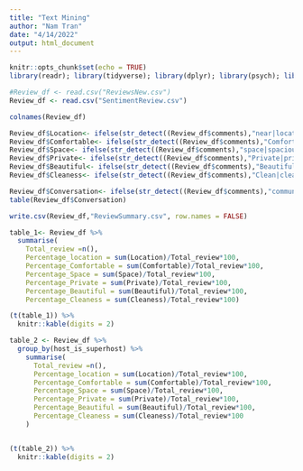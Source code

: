 ---
title: "Text Mining"
author: "Nam Tran"
date: "4/14/2022"
output: html_document
---

```{r setup, include=FALSE}
knitr::opts_chunk$set(echo = TRUE)
library(readr); library(tidyverse); library(dplyr); library(psych); library(PerformanceAnalytics); library(skimr); library(lessR); library(ggplot2); library(gridExtra); library(fastDummies); library(forecast); library(BMA); library(stats); library(olsrr); library(MASS); library(kableExtra); library(car); library(broom); library(glmulti); library(ggmap); library(rstudioapi); library(revgeo); library(RCurl);library(stringr); library(gsubfn);library(ngram);library(stringr); library(tm); library(caret); library(ROCR)
```

```{r}
#Review_df <- read.csv("ReviewsNew.csv")
Review_df <- read.csv("SentimentReview.csv")
```

```{r}
colnames(Review_df)
```


```{r}
Review_df$Location<- ifelse(str_detect((Review_df$comments),"near|location|located|far|close|distance|beach|walking|center")==TRUE,1,0)
Review_df$Comfortable<- ifelse(str_detect((Review_df$comments),"Comfortable|comfortable|Convenient|convenient|conform|relax|satisfied|cozy|warm|peaceful|uncomfortable")==TRUE,1,0)
Review_df$Space<- ifelse(str_detect((Review_df$comments),"space|spacious|large|small|huge|tiny")==TRUE,1,0)
Review_df$Private<- ifelse(str_detect((Review_df$comments),"Private|private|quite|slient|noisy")==TRUE,1,0)
Review_df$Beautiful<- ifelse(str_detect((Review_df$comments),"Beautiful|beautiful|cute|charming|appealing|elegant|lovely|pretty|good looking")==TRUE,1,0)
Review_df$Cleaness<- ifelse(str_detect((Review_df$comments),"Clean|clean|cleaned|Dirty|dirty|organized|messy")==TRUE,1,0)

```

```{r}
Review_df$Conversation<- ifelse(str_detect((Review_df$comments),"communicaion|conversation")==TRUE,1,0)
table(Review_df$Conversation)

```


```{r}
write.csv(Review_df,"ReviewSummary.csv", row.names = FALSE)
```

```{r}
table_1<- Review_df %>%
  summarise(
    Total_review =n(),
    Percentage_location = sum(Location)/Total_review*100,
    Percentage_Comfortable = sum(Comfortable)/Total_review*100,
    Percentage_Space = sum(Space)/Total_review*100,
    Percentage_Private = sum(Private)/Total_review*100,
    Percentage_Beautiful = sum(Beautiful)/Total_review*100,
    Percentage_Cleaness = sum(Cleaness)/Total_review*100)

(t(table_1)) %>%
  knitr::kable(digits = 2)
```

```{r}
table_2 <- Review_df %>%
  group_by(host_is_superhost) %>%
    summarise(
      Total_review =n(),
      Percentage_location = sum(Location)/Total_review*100,
      Percentage_Comfortable = sum(Comfortable)/Total_review*100,
      Percentage_Space = sum(Space)/Total_review*100,
      Percentage_Private = sum(Private)/Total_review*100,
      Percentage_Beautiful = sum(Beautiful)/Total_review*100,
      Percentage_Cleaness = sum(Cleaness)/Total_review*100
    )


(t(table_2)) %>%
  knitr::kable(digits = 2)
```



